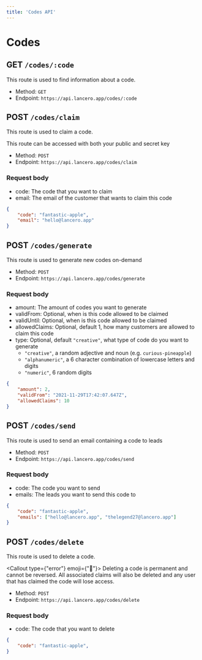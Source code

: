 ```yaml
---
title: 'Codes API'
---
```



# Codes
## GET `/codes/:code`
This route is used to find information about a code.

- Method: `GET`
- Endpoint: `https://api.lancero.app/codes/:code`

## POST `/codes/claim`
This route is used to claim a code.

<Callout>
  This route can be accessed with both your public and secret key
</Callout>

- Method: `POST`
- Endpoint: `https://api.lancero.app/codes/claim`

### Request body
- code: The code that you want to claim
- email: The email of the customer that wants to claim this code

```json
{
    "code": "fantastic-apple",
    "email": "hello@lancero.app"
}
```


## POST `/codes/generate`
This route is used to generate new codes on-demand

- Method: `POST`
- Endpoint: `https://api.lancero.app/codes/generate`

### Request body
- amount: The amount of codes you want to generate
- validFrom: Optional, when is this code allowed to be claimed
- validUntil: Optional, when is this code allowed to be claimed
- allowedClaims: Optional, default 1, how many customers are allowed to claim this code
- type: Optional, default `"creative"`, what type of code do you want to generate
    - `"creative"`, a random adjective and noun (e.g. `curious-pineapple`)
    - `"alphanumeric"`, a 6 character combination of lowercase letters and digits
    - `"numeric"`, 6 random digits

```json
{
    "amount": 2,
    "validFrom": "2021-11-29T17:42:07.647Z",
    "allowedClaims": 10
}
```

## POST `/codes/send`
This route is used to send an email containing a code to leads

- Method: `POST`
- Endpoint: `https://api.lancero.app/codes/send`

### Request body
- code: The code you want to send
- emails: The leads you want to send this code to

```json
{
    "code": "fantastic-apple",
    "emails": ["hello@lancero.app", "thelegend27@lancero.app"]
}
```

## POST `/codes/delete`
This route is used to delete a code.

<Callout type={"error"} emoji={"🛑"}>
  Deleting a code is permanent and cannot be reversed. All associated claims will also be deleted and any user that has claimed the code will lose access.
</Callout>

- Method: `POST`
- Endpoint: `https://api.lancero.app/codes/delete`

### Request body
- code: The code that you want to delete

```json
{
    "code": "fantastic-apple",
}
```


